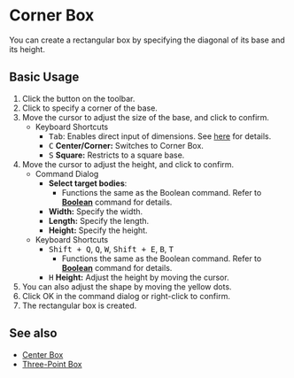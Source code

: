 
# Corner Box

<Reference shortcut='Shift + B' command='Corner Box' button='Toolbar' buttonIcon='button-corner-box'/>

You can create a rectangular box by specifying the diagonal of its base and its height.

## Basic Usage

1. Click the <ButtonIcon type="button-corner-box" /> button on the toolbar.
2. Click to specify a corner of the base.
3. Move the cursor to adjust the size of the base, and click to confirm.
   - <Kst>Keyboard Shortcuts</Kst>
      - <kbd>Tab</kbd>: Enables direct input of dimensions. See [here](/tool/sketching-essentials#specify-dimensions-numerically) for details.
      - <kbd>C</kbd> **Center/Corner:** Switches to Corner Box.
      - <kbd>S</kbd> **Square:** Restricts to a square base.
4. Move the cursor to adjust the height, and click to confirm.
   - <Kst>Command Dialog</Kst>
      - **Select target bodies**:
         - Functions the same as the Boolean command. Refer to [**Boolean**](/solid/boolean) command for details.
      - **Width:** Specify the width.
      - **Length:** Specify the length.
      - **Height:** Specify the height.
   - <Kst>Keyboard Shortcuts</Kst>
      - <kbd>Shift + Q</kbd>, <kbd>Q</kbd>, <kbd>W</kbd>, <kbd>Shift + E</kbd>, <kbd>B</kbd>, <kbd>T</kbd>
         - Functions the same as the Boolean command. Refer to [**Boolean**](/solid/boolean) command for details.
      - <kbd>H</kbd> **Height:** Adjust the height by moving the cursor.
5. You can also adjust the shape by moving the yellow dots.
6. Click OK in the command dialog or right-click to confirm.
7. The rectangular box is created.

<VideoPlayer fileName="corner-box"/>

## See also

- [Center Box](center-box)
- [Three-Point Box](three-point-box)